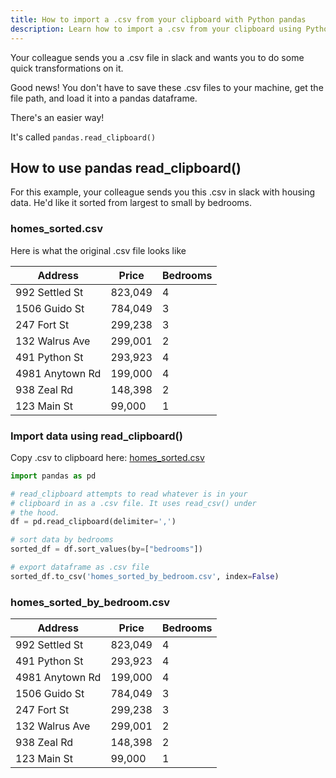 ```yaml
---
title: How to import a .csv from your clipboard with Python pandas
description: Learn how to import a .csv from your clipboard using Python Pandas
---
```



Your colleague sends you a .csv file in slack and wants you to do some quick
transformations on it.

Good news! You don't have to save these .csv files to your machine, get the file
path, and load it into a pandas dataframe.

There's an easier way!

It's called `pandas.read_clipboard()`

## How to use pandas read_clipboard()

For this example, your colleague sends you this .csv in slack with housing
data. He'd like it sorted from largest to small by bedrooms.

### homes_sorted.csv

Here is what the original .csv file looks like

| Address         | Price   | Bedrooms |
| --------------- | ------- | -------- |
| 992 Settled St  | 823,049 | 4        |
| 1506 Guido St   | 784,049 | 3        |
| 247 Fort St     | 299,238 | 3        |
| 132 Walrus Ave  | 299,001 | 2        |
| 491 Python St   | 293,923 | 4        |
| 4981 Anytown Rd | 199,000 | 4        |
| 938 Zeal Rd     | 148,398 | 2        |
| 123 Main St     | 99,000  | 1        |

### Import data using read_clipboard()

Copy .csv to clipboard here: [homes_sorted.csv](https://gist.githubusercontent.com/kennethcassel/a59a5f0e302e9b7452d18c275eb16447/raw/723460a571f8bd4261116936b672c2f015b78ffa/homes_sorted.csv)

```python
import pandas as pd

# read_clipboard attempts to read whatever is in your
# clipboard in as a .csv file. It uses read_csv() under
# the hood.
df = pd.read_clipboard(delimiter=',')

# sort data by bedrooms
sorted_df = df.sort_values(by=["bedrooms"])

# export dataframe as .csv file
sorted_df.to_csv('homes_sorted_by_bedroom.csv', index=False)
```

### homes_sorted_by_bedroom.csv

| Address         | Price   | Bedrooms |
| --------------- | ------- | -------- |
| 992 Settled St  | 823,049 | 4        |
| 491 Python St   | 293,923 | 4        |
| 4981 Anytown Rd | 199,000 | 4        |
| 1506 Guido St   | 784,049 | 3        |
| 247 Fort St     | 299,238 | 3        |
| 132 Walrus Ave  | 299,001 | 2        |
| 938 Zeal Rd     | 148,398 | 2        |
| 123 Main St     | 99,000  | 1        |

<EmailSignup />
